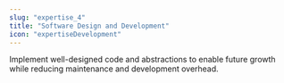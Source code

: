 ```yaml
---
slug: "expertise_4"
title: "Software Design and Development"
icon: "expertiseDevelopment"
---
```


Implement well-designed code and abstractions to enable future growth while reducing maintenance and development overhead.
